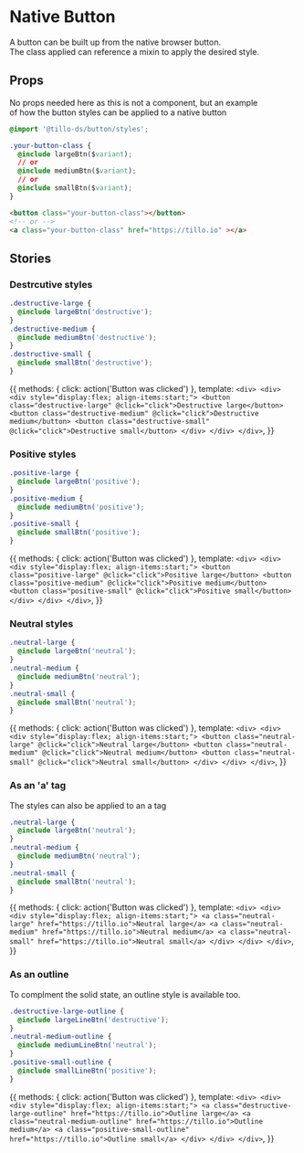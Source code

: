 
<Meta title='Button/Native'/>

# Native Button

A button can be built up from the native browser button.<br/>
The class applied can reference a mixin to apply the desired style.

## Props
No props needed here as this is not a component, but an example <br/>
of how the button styles can be applied to a native button

```css
@import '@tillo-ds/button/styles';

.your-button-class {
  @include largeBtn($variant);
  // or
  @include mediumBtn($variant);
  // or
  @include smallBtn($variant);
}
```
```html
<button class="your-button-class"></button>
<!-- or -->
<a class="your-button-class" href="https://tillo.io" ></a>
```

## Stories

### Destrcutive styles
```scss
.destructive-large {
  @include largeBtn('destructive');
}
.destructive-medium {
  @include mediumBtn('destructive');
}
.destructive-small {
  @include smallBtn('destructive');
}
```

<Story name='[solid] Destructive' height='100px'>{{
  methods: {
    click: action('Button was clicked')
  },
  template: `
    <div>
      <div> 
        <div style="display:flex; align-items:start;">
          <button class="destructive-large" @click="click">Destructive large</button>
          <button class="destructive-medium" @click="click">Destructive medium</button>
          <button class="destructive-small" @click="click">Destructive small</button>
        </div>
      </div>
    </div>
  `,
}}</Story>

### Positive styles
```scss
.positive-large {
  @include largeBtn('positive');
}
.positive-medium {
  @include mediumBtn('positive');
}
.positive-small {
  @include smallBtn('positive');
}
```
<Story name='[solid] Positive' height='100px'>{{
  methods: {
    click: action('Button was clicked')
  },
  template: `
    <div>
      <div> 
        <div style="display:flex; align-items:start;">
          <button class="positive-large" @click="click">Positive large</button>
          <button class="positive-medium" @click="click">Positive medium</button>
          <button class="positive-small" @click="click">Positive small</button>
        </div>
      </div>
    </div>
  `,
}}</Story>

### Neutral styles
```scss
.neutral-large {
  @include largeBtn('neutral');
}
.neutral-medium {
  @include mediumBtn('neutral');
}
.neutral-small {
  @include smallBtn('neutral');
}
```
<Story name='[solid] Neutral' height='100px'>{{
  methods: {
    click: action('Button was clicked')
  },
  template: `
    <div>
      <div> 
        <div style="display:flex; align-items:start;">
          <button class="neutral-large" @click="click">Neutral large</button>
          <button class="neutral-medium" @click="click">Neutral medium</button>
          <button class="neutral-small" @click="click">Neutral small</button>
        </div>
      </div>
    </div>
  `,
}}</Story>

### As an 'a' tag
The styles can also be applied to an <a>a</a> tag

```scss
.neutral-large {
  @include largeBtn('neutral');
}
.neutral-medium {
  @include mediumBtn('neutral');
}
.neutral-small {
  @include smallBtn('neutral');
}
```
<Story name='As <a> Tag' height='100px'>{{
  methods: {
    click: action('Button was clicked')
  },
  template: `
    <div>
      <div> 
        <div style="display:flex; align-items:start;">
          <a class="neutral-large" href="https://tillo.io">Neutral large</a>
          <a class="neutral-medium" href="https://tillo.io">Neutral medium</a>
          <a class="neutral-small" href="https://tillo.io">Neutral small</a>
        </div>
      </div>
    </div>
  `,
}}</Story>

### As an outline
To complment the solid state, an outline style is available too.

```scss
.destructive-large-outline {
  @include largeLineBtn('destructive');
}
.neutral-medium-outline {
  @include mediumLineBtn('neutral');
}
.positive-small-outline {
  @include smallLineBtn('positive');
}
```
<Story name='[outline] Mixture' height='100px'>{{
  methods: {
    click: action('Button was clicked')
  },
  template: `
    <div>
      <div> 
        <div style="display:flex; align-items:start;">
          <a class="destructive-large-outline" href="https://tillo.io">Outline large</a>
          <a class="neutral-medium-outline" href="https://tillo.io">Outline medium</a>
          <a class="positive-small-outline" href="https://tillo.io">Outline small</a>
        </div>
      </div>
    </div>
  `,
}}</Story>
